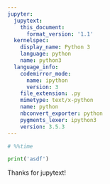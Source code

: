 ```yaml
---
jupyter:
  jupytext:
    this_document:
      format_version: '1.1'
  kernelspec:
    display_name: Python 3
    language: python
    name: python3
  language_info:
    codemirror_mode:
      name: ipython
      version: 3
    file_extension: .py
    mimetype: text/x-python
    name: python
    nbconvert_exporter: python
    pygments_lexer: ipython3
    version: 3.5.3
---
```


```python
# %%time

print('asdf')
```

Thanks for jupytext!

```python

```
